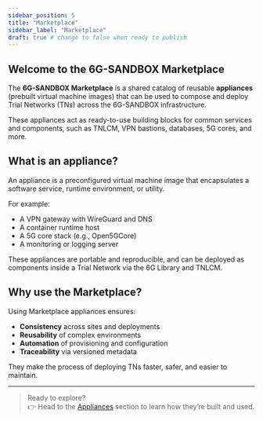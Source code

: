 ```yaml
---
sidebar_position: 5
title: "Marketplace"
sidebar_label: "Marketplace"
draft: true # change to false when ready to publish
---
```


## Welcome to the 6G-SANDBOX Marketplace

The **6G-SANDBOX Marketplace** is a shared catalog of reusable **appliances** (prebuilt virtual machine images) that can be used to compose and deploy Trial Networks (TNs) across the 6G-SANDBOX infrastructure.

These appliances act as ready-to-use building blocks for common services and components, such as TNLCM, VPN bastions, databases, 5G cores, and more.


## What is an appliance?

An appliance is a preconfigured virtual machine image that encapsulates a software service, runtime environment, or utility.

For example:

- A VPN gateway with WireGuard and DNS
- A container runtime host
- A 5G core stack (e.g., Open5GCore)
- A monitoring or logging server

These appliances are portable and reproducible, and can be deployed as components inside a Trial Network via the 6G Library and TNLCM.


## Why use the Marketplace?

Using Marketplace appliances ensures:

- **Consistency** across sites and deployments
- **Reusability** of complex environments
- **Automation** of provisioning and configuration
- **Traceability** via versioned metadata

They make the process of deploying TNs faster, safer, and easier to maintain.

---

> Ready to explore?  
> 👉 Head to the [Appliances](./appliances) section to learn how they’re built and used.
